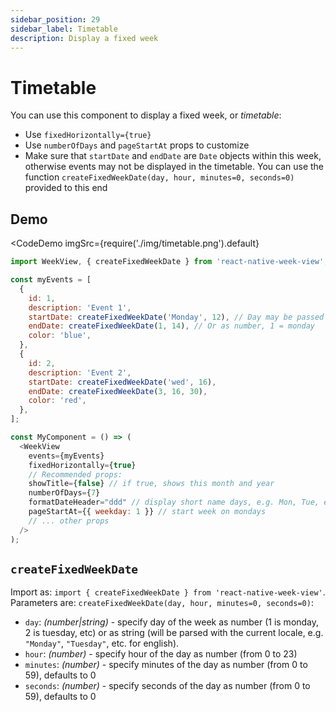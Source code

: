 ```yaml
---
sidebar_position: 29
sidebar_label: Timetable
description: Display a fixed week
---
```


# Timetable

You can use this component to display a fixed week, or _timetable_:

* Use `fixedHorizontally={true}`
* Use `numberOfDays` and `pageStartAt` props to customize
* Make sure that `startDate` and `endDate` are `Date` objects within this week, otherwise events may not be displayed in the timetable. You can use the function `createFixedWeekDate(day, hour, minutes=0, seconds=0)` provided to this end

## Demo


<CodeDemo
  imgSrc={require('./img/timetable.png').default}
>

```js title="Timetable"
import WeekView, { createFixedWeekDate } from 'react-native-week-view';

const myEvents = [
  {
    id: 1,
    description: 'Event 1',
    startDate: createFixedWeekDate('Monday', 12), // Day may be passed as string
    endDate: createFixedWeekDate(1, 14), // Or as number, 1 = monday
    color: 'blue',
  },
  {
    id: 2,
    description: 'Event 2',
    startDate: createFixedWeekDate('wed', 16),
    endDate: createFixedWeekDate(3, 16, 30),
    color: 'red',
  },
];

const MyComponent = () => (
  <WeekView
    events={myEvents}
    fixedHorizontally={true}
    // Recommended props:
    showTitle={false} // if true, shows this month and year
    numberOfDays={7}
    formatDateHeader="ddd" // display short name days, e.g. Mon, Tue, etc
    pageStartAt={{ weekday: 1 }} // start week on mondays
    // ... other props
  />
);
```

</CodeDemo>


## `createFixedWeekDate`

Import as: `import { createFixedWeekDate } from 'react-native-week-view'`. Parameters are: `createFixedWeekDate(day, hour, minutes=0, seconds=0)`:

* `day`: _(number|string)_ - specify day of the week as number (1 is monday, 2 is tuesday, etc) or as string (will be parsed with the current locale, e.g. `"Monday"`, `"Tuesday"`, etc. for english).
* `hour`: _(number)_ - specify hour of the day as number (from 0 to 23)
* `minutes`: _(number)_ - specify minutes of the day as number (from 0 to 59), defaults to 0
* `seconds`: _(number)_ - specify seconds of the day as number (from 0 to 59), defaults to 0

